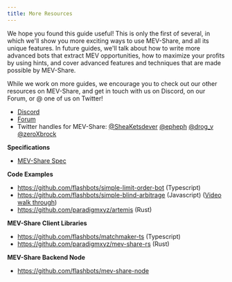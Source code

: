 ```yaml
---
title: More Resources
---
```


We hope you found this guide useful! This is only the first of several, in which we'll show you more exciting ways to use MEV-Share, and all its unique features. In future guides, we'll talk about how to write more advanced bots that extract MEV opportunities, how to maximize your profits by using hints, and cover advanced features and techniques that are made possible by MEV-Share.

While we work on more guides, we encourage you to check out our other resources on MEV-Share, and get in touch with us on Discord, on our Forum, or @ one of us on Twitter!

- [Discord](https://discord.gg/flashbots)
- [Forum](https://collective.flashbots.net/)
- Twitter handles for MEV-Share: [@SheaKetsdever](https://twitter.com/SheaKetsdever) [@epheph](https://twitter.com/epheph) [@drog_v](https://twitter.com/drog_v) [@zeroXbrock](https://twitter.com/zeroxbrock)

**Specifications**

- [MEV-Share Spec](https://github.com/flashbots/mev-share)

**Code Examples**

- https://github.com/flashbots/simple-limit-order-bot (Typescript)
- https://github.com/flashbots/simple-blind-arbitrage (Javascript) ([Video walk through](https://www.youtube.com/watch?v=Twcr2vZ1tRU))
- https://github.com/paradigmxyz/artemis (Rust)

**MEV-Share Client Libraries**

- https://github.com/flashbots/matchmaker-ts (Typescript)
- https://github.com/paradigmxyz/mev-share-rs (Rust)

**MEV-Share Backend Node**

- https://github.com/flashbots/mev-share-node